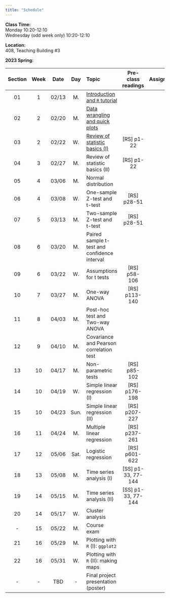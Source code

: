 ---
title: "Schedule"
---
**Class Time:**   
Monday 10:20-12:10  
Wednesday (odd week only) 10:20-12:10  

**Location:**   
408, Teaching Building #3 

**2023 Spring:**

Section|Week|Date |Day  | Topic                                                                                      |Pre-class readings  |Assignment                                                    |
|:----:|:--:|:---:|:---:|:-------------------------------------------------------------------------------------------|:------------------:|:------------------------------------------------------------:|
|01    |1   |02/13|M.   |[Introduction and `R` tutorial](https://zhu-group.github.io/ese335/S01.html)                |                    |                                                              |
|02    |2   |02/20|M.   |[Data wrangling and quick plots](https://zhu-group.github.io/ese335/S02.html)               |                    |                                                              |
|03    |2   |02/22|W.   |[Review of statistic basics (I)](https://zhu-group.github.io/ese335/S03.html)               | [RS] p1-22         |                                                              |
|04    |3   |02/27|M.   |Review of statistic basics (II)                                                             | [RS] p1-22         |                                                              |
|05    |4   |03/06|M.   |Normal distribution                                                                         |                    |                                                              |
|06    |4   |03/08|W.   |One-sample Z-test and t-test                                                                | [RS] p28-51        |                                                              |
|07    |5   |03/13|M.   |Two-sample Z-test and t-test                                                                | [RS] p28-51        |                                                              |   
|08    |6   |03/20|M.   |Paired sample t-test and confidence interval                                                |                    |                                                              |
|09    |6   |03/22|W.   |Assumptions for t tests                                                                     | [RS] p58-106       |                                                              |
|10    |7   |03/27|M.   |One-way ANOVA                                                                               | [RS] p113-140      |                                                              |
|11    |8   |04/03|M.   |Post-hoc test and Two-way ANOVA                                                             |                    |                                                              |
|12    |9   |04/10|M.   |Covariance and Pearson correlation test                                                     |                    |                                                              |
|13    |10  |04/17|M.   |Non-parametric tests                                                                        | [RS] p85-102       |                                                              |
|14    |10  |04/19|W.   |Simple linear regression (I)                                                                | [RS] p176-198      |                                                              |
|15    |10  |04/23|Sun. |Simple linear regression (II)                                                               | [RS] p207-227      |                                                              |
|16    |11  |04/24|M.   |Multiple linear regression                                                                  | [RS] p237-261      |                                                              |
|17    |12  |05/06|Sat. |Logistic regression                                                                         | [RS] p601-622      |                                                              |
|18    |13  |05/08|M.   |Time series analysis (I)                                                                    | [SS] p1-33, 77-144 |                                                              |
|19    |14  |05/15|M.   |Time series analysis (II)                                                                   | [SS] p1-33, 77-144 |                                                              |
|20    |14  |05/17|W.   |Cluster analysis                                                                            |                    |                                                              |
|-     |15  |05/22|M.   |Course exam                                                                                 |                    |                                                              |
|21    |16  |05/29|M.   |Plotting with `R` (I): `ggplot2`                                                            |                    |                                                              |  
|22    |16  |05/31|W.   |Plotting with `R` (II): making maps                                                         |                    |                                                              |  
|-     |-   |TBD  |-    |Final project presentation (poster)                                                         |                    |                                                              |
